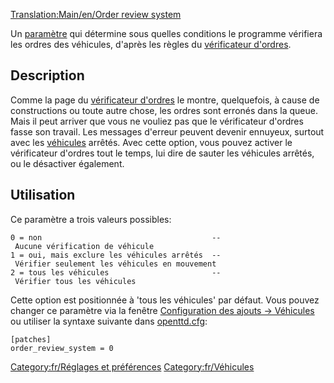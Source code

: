 [[Translation:Main/en/Order review system]]

Un [[Main/fr/Options avancées|paramètre]] qui détermine sous quelles conditions le programme vérifiera les ordres des véhicules, d'après les règles du [[Main/en/Ordres/Fr#Vérification des ordres|vérificateur d'ordres]].

== Description ==

Comme la page du [[Main/en/Ordres/Fr#Vérification des ordres|vérificateur d'ordres]] le montre, quelquefois, à cause de constructions ou toute autre chose, les ordres sont erronés dans la queue. Mais il peut arriver que vous ne vouliez pas que le vérificateur d'ordres fasse son travail. Les messages d'erreur peuvent devenir ennuyeux, surtout avec les [[Main/fr/Véhicules|véhicules]] arrêtés. Avec cette option, vous pouvez activer le vérificateur d'ordres tout le temps, lui dire de sauter les véhicules arrêtés, ou le désactiver également.

== Utilisation ==

Ce paramètre a trois valeurs possibles:

 0 = non                                      -- Aucune vérification de véhicule
 1 = oui, mais exclure les véhicules arrêtés  -- Vérifier seulement les véhicules en mouvement
 2 = tous les véhicules                       -- Vérifier tous les véhicules

Cette option est positionnée à 'tous les véhicules' par défaut. Vous pouvez changer ce paramètre via la fenêtre [[Main/fr/Options avancées/Véhicules|Configuration des ajouts -> Véhicules]] ou utiliser la syntaxe suivante dans [[Main/fr/openttd.cfg|openttd.cfg]]:

 [patches]
 order_review_system = 0

[[Category:fr/Réglages et préférences]]
[[Category:fr/Véhicules]]
